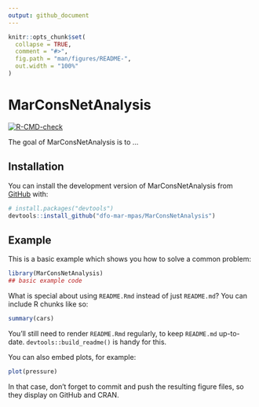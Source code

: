 ```yaml
---
output: github_document
---
```


<!-- README.md is generated from README.Rmd. Please edit that file -->

```r
knitr::opts_chunk$set(
  collapse = TRUE,
  comment = "#>",
  fig.path = "man/figures/README-",
  out.width = "100%"
)
```

# MarConsNetAnalysis

<!-- badges: start -->
[![R-CMD-check](https://github.com/dfo-mar-mpas/MarConsNetAnalysis/actions/workflows/R-CMD-check.yaml/badge.svg)](https://github.com/dfo-mar-mpas/MarConsNetAnalysis/actions/workflows/R-CMD-check.yaml)
<!-- badges: end -->

The goal of MarConsNetAnalysis is to ...

## Installation

You can install the development version of MarConsNetAnalysis from [GitHub](https://github.com/) with:

``` r
# install.packages("devtools")
devtools::install_github("dfo-mar-mpas/MarConsNetAnalysis")
```

## Example

This is a basic example which shows you how to solve a common problem:

```r
library(MarConsNetAnalysis)
## basic example code
```

What is special about using `README.Rmd` instead of just `README.md`? You can include R chunks like so:

```r
summary(cars)
```

You'll still need to render `README.Rmd` regularly, to keep `README.md` up-to-date. `devtools::build_readme()` is handy for this.

You can also embed plots, for example:

```r
plot(pressure)
```

In that case, don't forget to commit and push the resulting figure files, so they display on GitHub and CRAN.
